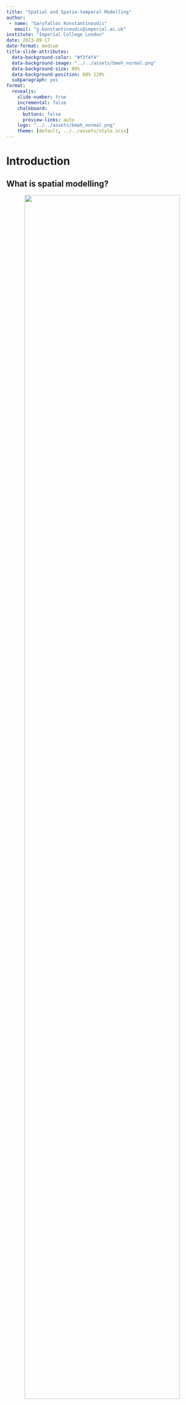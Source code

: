 ```yaml
---
title: "Spatial and Spatio-temporal Modelling"
author:
 - name: "Garyfallos Konstantinoudis"
   email: "g.konstantinoudis@imperial.ac.uk"
institute: "Imperial College London"
date: 2023-09-17
date-format: medium
title-slide-attributes:
  data-background-color: "#f3f4f4"
  data-background-image: "../../assets/bmeh_normal.png"
  data-background-size: 80%
  data-background-position: 60% 120%
  subparagraph: yes
format:
  revealjs:
    slide-number: true
    incremental: false
    chalkboard:
      buttons: false
      preview-links: auto
    logo: "../../assets/bmeh_normal.png"
    theme: [default, ../../assets/style.scss]
---
```


# Introduction

## What is spatial modelling?
<center>
![](figures/Fig_1.png){width=90%}
</center>


## It is also geostatistics
<center>
![](figures/mapsno2.png){width=85%}
</center>

## Type of data
<center>
![](figures/DataAvailability.png)
</center>

## Why do we need more complex models?
- In disease mapping estimates of disease risk can be unstable, leading to non-meaningful maps
- Accounting for residual spatial autocorrelation is important to have the correct uncertainty
- Sometimes they pick up unknown spatial confounding, leading to unbiased estimators

## Structure of the talk
- Disease mapping and smoothing
- Global smoothing
- Local smoothing
- Examples

# Disease mapping and smoothing

## Disease mapping - background
- To summarise spatial and spatio-temporal variation in disease risk
- Rare disease and/or small areas: Poisson framework
$$O_i \sim \text{Poisson}(\lambda_i E_i)$$
where $E_i$ is the expected nb of cases and $\lambda_i=\text{SMR}$ in area $i$.
- Non smoothed estimates of the SMR:
$$\text{SMR}_i = \frac{O_i}{E_i},\;\text{and} \;\text{Var(SMR)}_i = \frac{O_i}{E_i^2}$$

## Issues with crude RR estimates

Calculating crude (non-smoothed) estimates of the SMR can be problematic:

- SMR is estimated independently: does not account for spatial correlation, ie makes no use of SMR estimates in other areas of the map, even though these are likely to be similar.
-  They are very imprecise: areas with small $E_i$ have high associated variance.

## Example with childhood cancers in Switzerland
- Rare cancers (6,000 cases in 31 years)
- Little known about causes, potential clusters
<center>
![](figures/CrudeSIR.png){width=75%}
</center>

## Example with childhood cancers in Switzerland
-  Quartiles and 0s a separate category
-  Is this map informative?
<center>
![](figures/CrudeSIRcat.jpg){width=75%}
</center>

## Hierarchical modelling to smooth rates
-  **Globally**: Smooth the rates towards the global mean.
-  **Locally**:  Smooth the rates towards the local mean, using information about the adjacency structure.
-  **Globally + Locally**:  Smooth the rates using information about the global mean and the adjacency structure


## Global smoothing
$$
O_i \sim \text{Poisson}(\lambda_i E_i) \\
\log \lambda_i = \alpha + \theta_i \\
\theta_i \sim \text{Normal}(0,\sigma_{\theta}^2)
$$
$\theta_i$: area specific random effects to account for overdispersion

- excess variation in the observed counts due to random noise
- latent variable which captures the effects of unknown or unmeasured area level covariates

$\exp(\theta_i)$:  RR in area i, relative to the overall SMR/SIR


## Example with childhood cancers in Switzerland
- Plot $exp(\alpha + \theta_i)$

<center>
![](figures/CrudeSIRglsm.png){width=75%}
</center>

## Issues with global smoothing
- Poisson-logNormal model assumes identically distributed and independent data.
- Data that occur close together in space are likely to be correlated (Dependence assumption more realistic).
- Ignoring spatial dependence can lead to biased and inefficient inference.
-  Interest in estimating the relationship between location and outcome.

**Local smoothing**: prior distribution for the random effects allowing for spatial correlation to help uncover spatial patterns


## Specify a distribution which takes into account information
- Specify a distribution which takes into account information on neighbouring areas (**adjacency matrix**).
- Rule for determining the neighbours of each area: most common based on common boundary.
-  Estimate **spatial random effect** for each area as if we knew the values of the spatial random effects in neighbouring areas
- Use of conditional autoregressive distributions (we are conditioning on knowing the neighbours)


## Example: Queen contiguity in Switzerland (Cantons)
Let $\partial_i=$ set if area adjacent to $i$


:::: {.columns}

::: {.column width="30%"}
$$
w = \begin{cases} 1, \; \text{if} \; j\in \partial_i \\\\0 \; \text{otherwise} \end{cases}
$$
:::

::: {.column width="70%"}
<center>
![](figures/CantonDAG.png){width=80%}
</center>
:::
::::

## Intrinsic ICAR model (Besag et al. 1991)
$$
\phi \sim \text{ICAR}(W, \sigma^2_{\phi}) \Leftrightarrow \phi_i | \phi_{j\; j\ne i} \sim \text{Normal}(\phi_i, \sigma_{\phi}^2)
$$

:::: {.columns}

::: {.column width="30%"}
$$
E(\phi_i|\phi_j) = \sum_{j \in \partial_i \phi_j} \phi_j/n_i \\
Var(\phi_i|\phi_j) = \sigma_{\phi}^2/n_i
$$
:::

::: {.column width="70%"}
<center>
![](figures/Fig_3_CARGeneva.jpg){width=60%}
</center>
:::
::::


## Example with childhood cancers in Switzerland (cont)
- Plot $exp(\alpha + \phi_i)$

<center>
![](figures/CrudeSIRicar.png){width=75%}
</center>


## The Besag-York-Mollie model
Local+Global smoothing:
$$
O_i \sim \text{Poisson}(\lambda_i E_i) \\
\log \lambda_i = \alpha + \theta_i + \phi_i \\
\theta_i \sim \text{Normal}(0,\sigma_{\theta}^2)\\
\phi \sim \text{ICAR}(W, \sigma^2_{\phi})
$$
priors for $\alpha, \sigma_{\theta}^2 \; \text{and} \; \sigma^2_{\phi}$

## Example with childhood cancers in Switzerland (cont)
- Plot $exp(\alpha + \theta_i + \phi_i)$

<center>
![](figures/CrudeSIRlm.png){width=75%}
</center>


## Use BYM with care
- ICAR model defined above is improper: the overall mean of the $\phi_i$ is not defined: **sum-to-zero contraints**
- Inference may be sensitive to choice of hyperprior for the random effects variance or precision parameters
- Other known issues we have not discussed about: different interpretation of the variances (marginal conditional), scalling the covariance matrix, etc.

## Other CAR models
Let $\log \lambda_i = \alpha + b_i$:

- The proper CAR
$$
b_i|b_j \sim \text{Normal}(\rho \sum_{j \in \partial_i}b_j/n_i, \sigma_b^2/n_i)
$$
- Leroux CAR prior
$$
b_i|b_j \sim \text{Normal}\Bigg(\frac{\rho \sum_{j \in \partial_i}b_j}{\rho n_i + (1 - \rho)}, \frac{\sigma_b^2}{{\rho n_i + (1 - \rho)}}\Bigg)
$$

## Other CAR models

- BYM2
$$
b = \sigma_b*(\sqrt{1 - \rho}\theta + \sqrt{\rho}\phi) \\
\theta \sim \text{Normal}(\sigma_{\theta}^2)\\
\phi \sim \text{ICAR}(W^*, \sigma_{\phi}^2)
$$

- Adaptive CARs

## Posterior Probability
-  Mapping the posterior mean RR does (or residual RR) not make full use of the output of the Bayesian analysis that provides, for each area, samples from the whole posterior distribution of the relative risk.
-  Mapping the probability that a RR is greater than a specified threshold of interest has been proposed by several authors (e.g. Clayton and Bernardinelli (1992)).
- Very effective method to identify areas characterised by elevated risk

## How to classify areas as having elevated risk
- We define the decision rule $D(c, \text{RR}_0)$, which depends:
  + on a cutoff probability $c$
  + a reference threshold $\text{RR}_0$
- Area $i$ is classified as having an elevated risk according to $D(c, \text{RR}_0) : Prob(\text{RR}_i > \text{RR}_0) > c$
- Recommended values $c = 0.8$ and $\text{RR}_0 = 1$ (Richardson et al. 2004)
-  Posterior probability of interest: $\text{Prob}(\exp(\theta_i+ \phi_i) > 1)$

## Example with childhood cancers in Switzerland
<center>
![](figures/Exbym.png){width=75%}
</center>

## Example with childhood cancers in Switzerland
<center>
![](figures/Exbym_categories.png){width=75%}
</center>

# Ecological regression

## Extending to ecological regression
Straightforward extension of the BYM (read any CAR) model:

$$
O_i \sim \text{Poisson}(\lambda_i E_i) \\
\log \lambda_i = \alpha + \color{red}{\beta X_i} + \theta_i + \phi_i \\
\theta_i \sim \text{Normal}(0,\sigma_{\theta}^2)\\
\phi \sim \text{ICAR}(W, \sigma^2_{\phi})
$$

- $\color{red}{X}$ area-level covariate of interest
- $\color{red}{\beta}$: parameter associated with the covariate (assigned a prior)

## Interpretation of the parameters
- $\exp(\beta)$ is the relative risk of disease associated with a unit increase in exposure $X$ (when X continuous)
- $\exp(\theta_i + \phi_i)$ is the residual or adjusted relative risk of disease in area $i$ after accounting for the effect of $X$.

##  Extension to several variables
$$
O_i \sim \text{Poisson}(\lambda_i E_i) \\
\log \lambda_i = \alpha + \color{red}{\beta_1 X_{1i} + \dots + \beta_k X_{ki}} + \theta_i + \phi_i \\
\theta_i \sim \text{Normal}(0,\sigma_{\theta}^2)\\
\phi \sim \text{ICAR}(W, \sigma^2_{\phi})
$$

- $\exp(\beta_1)$ is the relative risk of disease associated with a unit increase in exposure $X$, after adjustment for $X_2, \dots ,X_k$
- Same for $\exp(\beta_k)$, after adjustment for $X_1, \dots ,X_{k-1}$
- $\exp(\theta_i + \phi_i)$ is the adjusted relative risk of disease in area $i$ after accounting for the effects of measured covariates

##  Example: HPV vaccination in Switzerland

$$
Y_{kit} \sim \text{Binomial}(p_{kit}) \\
\text{logit}(p_{kit}) = \alpha + \beta_1 X_{1it} + \dots + \beta_k X_{kit} + \theta_i + \phi_i \\
\theta_i \sim \text{Normal}(0,\sigma_{\theta}^2)\\
\phi \sim \text{ICAR}(W, \sigma^2_{\phi})
$$

- Covariates related with age, sex, period of survey, deprivation, religion, language region, etc.

##  HPV vaccination uptake
- Model without any covariates just the BYM prior
- Plot $\theta_s + \phi_s$ (on the log-odds)


<center>
![](figures/HPVRR.png){width=75%}
</center>

##  Effect of covariates
<center>
![](figures/CovHPVvaccination.png){width=100%}
</center>

##  Residual spatial autocorrelation
<center>
![](figures/HPVres.png){width=75%}
</center>

# Building complex spatiotemporal models

## Cervical cancers among HIV positive women
- Global cohort composed of 1,700,000 persons living with HIV/AIDS
- SAM study, evaluating HIV related cancers in South Africa
- 17% of adult women in South Africa over the age of 25 years are living with HIV
- High burden of cervical cancer: 43.1 cases per 100,000
- 5 times more likely to develop cervical cancer

## Exploratory analysis of the crude rates
<center>
![](figures/CrudeSIR_hpv.png){width=100%}
</center>

## Exploratory analysis of the crude rates (cont)
<center>
![](figures/CrudeSIRbyRegion.png){width=75%}
</center>

## A spatiotemporal model

$$
O_{it} \sim \text{Poisson}(\lambda_{it} E_{it}) \\
\log \lambda_{it} = \alpha + \theta_i + \phi_i + \color{red}{\gamma_t + \xi_t} \\
\theta_i \sim \text{Normal}(0,\sigma_{\theta}^2)\\
\phi \sim \text{ICAR}(W, \sigma^2_{\phi})\\
\gamma_t \sim \text{Normal}(0,\sigma_{\gamma}^2)\\
\xi_t \sim \text{RW1}(\sigma^2_{\xi})
$$
Similar with the BYM model in space $\gamma_t$ is the temporal unstructured and $\xi_t$ the temporal structured random effect, capturing the temporal autocorrelation.

## Space and time seperately
<center>
![](figures/RandomEffectInt1.png){width=100%}
</center>

## Spacetime (Spaghetti plot)
<center>
![](figures/SpagSIRbyRegion.png){width=75%}
</center>

## Spacetime (Space by year)
<center>
![](figures/MapsSIRbyRegion.png){width=90%}
</center>

## Spacetime interactions

```r
data.frame(
  Interaction = paste("type", 1:4),
  Parameters = c(
    "$\\nu_{it} = \\theta_i \\otimes \\gamma_t$",
    "$\\nu_{it} = \\theta_i \\otimes \\xi_t$",
    "$\\nu_{it} = \\phi_i \\otimes \\gamma_t$",
    "$\\nu_{it} = \\phi_i \\otimes \\xi_t$"
  )
) -> tab
```

::::: {style="font-size:78%"}
$$
O_{it} \sim \text{Poisson}(\lambda_{it} E_{it}) \\
\log \lambda_{it} = \alpha + \theta_i + \phi_i + \gamma_t + \xi_t + \color{red}{\nu_{it}} \\
\theta_i \sim \text{Normal}(0,\sigma_{\theta}^2)\\
\phi \sim \text{ICAR}(W, \sigma^2_{\phi})\\
\gamma_t \sim \text{Normal}(0,\sigma_{\gamma}^2)\\
\xi_t \sim \text{RW1}(\sigma^2_{\xi})
$$

```r
knitr::kable(tab, escape = FALSE, align = "c")
```
:::::

## Summary

- Introduction to disease mapping and CAR priors
- Extension to ecological regression and relevant interpretations
- Separable  spatiotemporal models
- Higher spatiotemporal interactions
- Examples using childhood cancers, HPV vaccination and cervical cancers in South Africa

::::: {style="color: #58b364"}
Next : Coding these models in NIMBLE.
:::::

# Getting ready for the lab

## The lab for this session {.smaller}

::: incremental
- This goal of this lab is to use `NIMBLE` to carry out a disease mapping study.

- During this lab session, we will:
1. Explore ways of visualizing spatial data;
2. Define the neighborhood matrix in `R`;
3. Fit and interpret the BYM model in `NIMBLE`; and
4. Perform spatial ecological regression
:::

# Questions?
